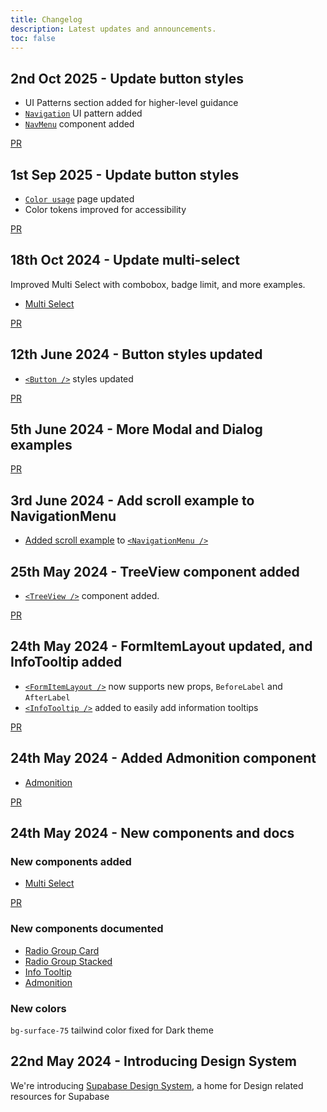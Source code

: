 ```yaml
---
title: Changelog
description: Latest updates and announcements.
toc: false
---
```


## 2nd Oct 2025 - Update button styles

- UI Patterns section added for higher-level guidance
- [`Navigation`](/design-system/docs/ui-patterns/navigation) UI pattern added
- [`NavMenu`](/design-system/docs/components/nav-menu) component added

[PR](https://github.com/supabase/supabase/pull/39188)

## 1st Sep 2025 - Update button styles

- [`Color usage`](/design-system/docs/color-usage) page updated
- Color tokens improved for accessibility

[PR](https://github.com/supabase/supabase/pull/38343)

## 18th Oct 2024 - Update multi-select

Improved Multi Select with combobox, badge limit, and more examples.

- [Multi Select](/design-system/components/multi-select)

[PR](https://github.com/supabase/supabase/pull/29695)

## 12th June 2024 - Button styles updated

- [`<Button />`](/design-system/docs/components/button) styles updated

[PR](https://github.com/supabase/supabase/pull/27055)

## 5th June 2024 - More Modal and Dialog examples

[PR](https://github.com/supabase/supabase/pull/26844)

## 3rd June 2024 - Add scroll example to NavigationMenu

- [Added scroll example](https://supabase-design-system.vercel.app/design-system/docs/components/navigation-menu#with-horizontal-scroll) to [`<NavigationMenu />`](/design-system/docs/components/navigation-menu)

## 25th May 2024 - TreeView component added

- [`<TreeView />`](/design-system/docs/components/tree-view) component added.

[PR](https://github.com/supabase/supabase/pull/26821)

## 24th May 2024 - FormItemLayout updated, and InfoTooltip added

- [`<FormItemLayout />`](/design-system/docs/fragments/form-item-layout) now supports new props, `BeforeLabel` and `AfterLabel`
- [`<InfoTooltip />`](/design-system/docs/fragments/info-tooltip) added to easily add information tooltips

[PR](https://github.com/supabase/supabase/pull/26712)

## 24th May 2024 - Added Admonition component

- [Admonition](/design-system/docs/fragments/admonition)

[PR](https://github.com/supabase/supabase/pull/26710)

## 24th May 2024 - New components and docs

### New components added

- [Multi Select](/design-system/components/multi-select)

[PR](https://github.com/supabase/supabase/pull/26719)

### New components documented

- [Radio Group Card](/design-system/docs/components/radio-group-card)
- [Radio Group Stacked](/design-system/docs/components/radio-group-stacked)
- [Info Tooltip](/design-system/docs/components/info-tooltip)
- [Admonition](/design-system/docs/components/admonition)

### New colors

`bg-surface-75` tailwind color fixed for Dark theme

## 22nd May 2024 - Introducing Design System

We're introducing [Supabase Design System](/design-system), a home for Design related resources for Supabase
